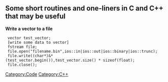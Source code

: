 
== Some short routines and one-liners in C and C++ that may be useful ==

'''Write a vector to a file'''
  vector<float> test_vector;
  [write some data to vector]
  fstream file;
  file.open("filename.bin",ios::in|ios::out|ios::binary|ios::trunc);
  file.write((char*)&*(test_vector.begin()),test_vector.size() * sizeof(float);
  file.close();


[[Category:Code]]
[[Category:C++]]